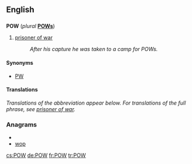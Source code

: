 {{also|pow}}
==English==

==={{abbreviation}}===
'''POW''' (''plural'' '''[[POWs]]''')

# [[prisoner of war]]
#: ''After his capture he was taken to a camp for POWs.''

====Synonyms====
* [[PW]] {{qualifier|Canada|military}}

====Translations====
''Translations of the abbreviation appear below.  For translations of the full phrase, see [[prisoner of war]].''
<!--Translate only the abbreviation here-->
<!--
* Chinese: [[战俘]]
* Dutch: [[krijgsgevangene]]
* German: {{t-|de|Kriegsgefangener|m}}
* [[Interlingua]]: [[prisionere de guerra]]
* Italian: [[prigioniero di guerra]] {{m}}
* Norwegian: {{t|no|fange av krig}}
* Polish: [[jeniec wojenny]] {{m}}
* Portuguese: [[prisioneiro de guerra]]
* Slovak: [[zajatec]] {{m}} (zajatci {{p}})
* Spanish: [[prisionero de guerra]]
* Swedish: {{t|sv|krigsfånge}}
* [[Volapük]]: [[kligafanäböpäb]]
-->

===Anagrams===
* {{alphagram|opw}}
* [[wop#English|wop]]

[[cs:POW]]
[[de:POW]]
[[fr:POW]]
[[tr:POW]]